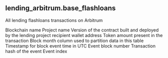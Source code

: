 ## lending_arbitrum.base_flashloans 
All lending flashloans transactions on Arbitrum

<ParamField path="blockchain">
Blockchain name
</ParamField>
<ParamField path="project">
Project name
</ParamField>
<ParamField path="version">
Version of the contract built and deployed by the lending project
</ParamField>
<ParamField path="recipient">
recipient wallet address
</ParamField>
<ParamField path="amount">
Token amount present in the transaction
</ParamField>
<ParamField path="fee">

</ParamField>
<ParamField path="block_month">
Block month column used to partition data in this table
</ParamField>
<ParamField path="token_address">

</ParamField>
<ParamField path="project_contract_address">

</ParamField>
<ParamField path="block_time">
Timestamp for block event time in UTC
</ParamField>
<ParamField path="block_number">
Event block number
</ParamField>
<ParamField path="tx_hash">
Transaction hash of the event
</ParamField>
<ParamField path="evt_index">
Event index
</ParamField>
